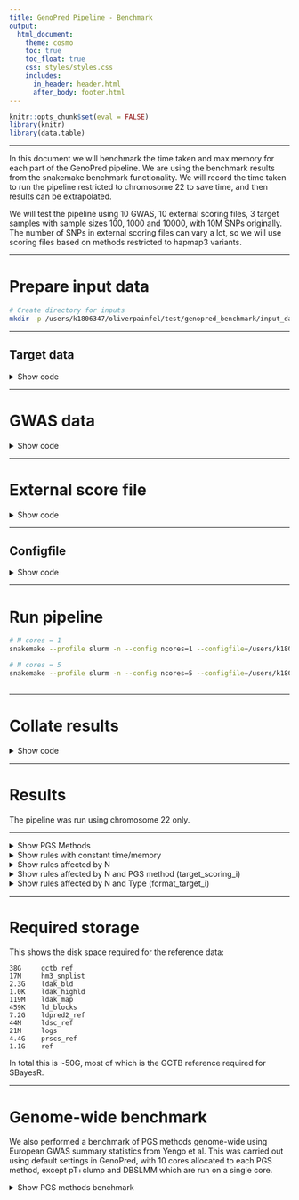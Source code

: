 ```yaml
---
title: GenoPred Pipeline - Benchmark
output: 
  html_document:
    theme: cosmo
    toc: true
    toc_float: true
    css: styles/styles.css
    includes:
      in_header: header.html
      after_body: footer.html
---
```


```r
knitr::opts_chunk$set(eval = FALSE)
library(knitr)
library(data.table)
```

***

In this document we will benchmark the time taken and max memory for each part of the GenoPred pipeline. We are using the benchmark results from the snakemake benchmark functionality. We will record the time taken to run the pipeline restricted to chromosome 22 to save time, and then results can be extrapolated.

We will test the pipeline using 10 GWAS, 10 external scoring files, 3 target samples with sample sizes 100, 1000 and 10000, with 10M SNPs originally. The number of SNPs in external scoring files can vary a lot, so we will use scoring files based on methods restricted to hapmap3 variants.

***

# Prepare input data

```bash
# Create directory for inputs
mkdir -p /users/k1806347/oliverpainfel/test/genopred_benchmark/input_data
```

***

## Target data

<details><summary>Show code</summary>

```r
# Read in previous population probabilities
library(data.table)
ukb_pop <- fread('/scratch/prj/ukbiobank/usr/ollie_pain/ReQC/defining_ancestry/UKBB.Ancestry.model_pred')

# Insert project specific IDs
fam <-fread('/scratch/prj/ukbiobank/ukb82087/genotyped/ukb82087_binary_pre_qc.fam')
fam$row<-1:nrow(fam)
ukb_pop <- merge(ukb_pop, fam[,c('V1','row'), with=F], by.x='FID',by.y='row')

# Identify subset with EUR probability > 0.995
ukb_pop_eur <- ukb_pop[ukb_pop$EUR > 0.995,]
ukb_pop_eur <- data.table(FID = ukb_pop_eur$V1,
                          IID = ukb_pop_eur$V1)

# Remove withdrawals
psam <- fread('/scratch/prj/ukbiobank/ukb82087/imputed/ukb82087_imp_chr22_MAF1_INFO4_v1.psam')
names(psam)[1:2]<-c('FID','IID')
ukb_pop_eur <- ukb_pop_eur[ukb_pop_eur$FID %in% psam$FID,]

# Save keep file listing 100, 1000, and 10000 individuals
write.table(ukb_pop_eur[1:100,], '/users/k1806347/oliverpainfel/test/genopred_benchmark/input_data/ukb_eur_subset_1.keep', col.names = F, row.names = F, quote = F)
write.table(ukb_pop_eur[1:1000,], '/users/k1806347/oliverpainfel/test/genopred_benchmark/input_data/ukb_eur_subset_2.keep', col.names = F, row.names = F, quote = F)
write.table(ukb_pop_eur[1:10000,], '/users/k1806347/oliverpainfel/test/genopred_benchmark/input_data/ukb_eur_subset_3.keep', col.names = F, row.names = F, quote = F)
```

```bash
# Create symlinks to the pgen files resitricted to INFO 0.4 and MAF 0.01
ln -s /scratch/prj/ukbiobank/ukb82087/imputed/ukb82087_imp_chr22_MAF1_INFO4_v1.psam /users/k1806347/oliverpainfel/test/genopred_benchmark/input_data/ukb.chr22.psam
ln -s /scratch/prj/ukbiobank/ukb82087/imputed/ukb82087_imp_chr22_MAF1_INFO4_v1.bgen.bgi /users/k1806347/oliverpainfel/test/genopred_benchmark/input_data/ukb.chr22.bgen.bgi 
ln -s /scratch/prj/ukbiobank/ukb82087/imputed/ukb82087_imp_chr22_MAF1_INFO4_v1.pvar /users/k1806347/oliverpainfel/test/genopred_benchmark/input_data/ukb.chr22.pvar
ln -s /scratch/prj/ukbiobank/ukb82087/imputed/ukb82087_imp_chr22_MAF1_INFO4_v1.pgen /users/k1806347/oliverpainfel/test/genopred_benchmark/input_data/ukb.chr22.pgen
ln -s /scratch/prj/ukbiobank/ukb82087/imputed/ukb82087_imp_chr22_MAF1_INFO4_v1.sample /users/k1806347/oliverpainfel/test/genopred_benchmark/input_data/ukb.chr22.sample

# Subset the plink2 format files
plink2 --pfile /users/k1806347/oliverpainfel/test/genopred_benchmark/input_data/ukb.chr22 \
--keep /users/k1806347/oliverpainfel/test/genopred_benchmark/input_data/ukb_eur_subset_3.keep \
--make-pgen \
--threads 1 \
--out /users/k1806347/oliverpainfel/test/genopred_benchmark/input_data/ukb.subset_3.chr22

plink2 --pfile /users/k1806347/oliverpainfel/test/genopred_benchmark/input_data/ukb.subset_3.chr22 \
--keep /users/k1806347/oliverpainfel/test/genopred_benchmark/input_data/ukb_eur_subset_2.keep \
--make-pgen \
--threads 1 \
--out /users/k1806347/oliverpainfel/test/genopred_benchmark/input_data/ukb.subset_2.chr22

plink2 --pfile /users/k1806347/oliverpainfel/test/genopred_benchmark/input_data/ukb.subset_2.chr22 \
--keep /users/k1806347/oliverpainfel/test/genopred_benchmark/input_data/ukb_eur_subset_1.keep \
--make-pgen \
--threads 1 \
--out /users/k1806347/oliverpainfel/test/genopred_benchmark/input_data/ukb.subset_1.chr22

# Convert to bgen format
plink2 --pfile /users/k1806347/oliverpainfel/test/genopred_benchmark/input_data/ukb.subset_3.chr22 \
--keep /users/k1806347/oliverpainfel/test/genopred_benchmark/input_data/ukb_eur_subset_3.keep \
--export bgen-1.3 \
--threads 1 \
--out /users/k1806347/oliverpainfel/test/genopred_benchmark/input_data/ukb.subset_3.chr22

plink2 --pfile /users/k1806347/oliverpainfel/test/genopred_benchmark/input_data/ukb.subset_2.chr22 \
--keep /users/k1806347/oliverpainfel/test/genopred_benchmark/input_data/ukb_eur_subset_2.keep \
--export bgen-1.3 \
--threads 1 \
--out /users/k1806347/oliverpainfel/test/genopred_benchmark/input_data/ukb.subset_2.chr22

plink2 --pfile /users/k1806347/oliverpainfel/test/genopred_benchmark/input_data/ukb.subset_1.chr22 \
--keep /users/k1806347/oliverpainfel/test/genopred_benchmark/input_data/ukb_eur_subset_1.keep \
--export bgen-1.3 \
--threads 1 \
--out /users/k1806347/oliverpainfel/test/genopred_benchmark/input_data/ukb.subset_1.chr22

# Index the bgen files
/users/k1806347/oliverpainfel/Software/QCTOOL/bgen.tgz/build/apps/bgenix -index -g /users/k1806347/oliverpainfel/test/genopred_benchmark/input_data/ukb.subset_1.chr22.bgen

/users/k1806347/oliverpainfel/Software/QCTOOL/bgen.tgz/build/apps/bgenix -index -g /users/k1806347/oliverpainfel/test/genopred_benchmark/input_data/ukb.subset_2.chr22.bgen

/users/k1806347/oliverpainfel/Software/QCTOOL/bgen.tgz/build/apps/bgenix -index -g /users/k1806347/oliverpainfel/test/genopred_benchmark/input_data/ukb.subset_3.chr22.bgen

# Rename sample file
mv /users/k1806347/oliverpainfel/test/genopred_benchmark/input_data/ukb.subset_1.chr22.sample /users/k1806347/oliverpainfel/test/genopred_benchmark/input_data/ukb.subset_1.sample
mv /users/k1806347/oliverpainfel/test/genopred_benchmark/input_data/ukb.subset_2.chr22.sample /users/k1806347/oliverpainfel/test/genopred_benchmark/input_data/ukb.subset_2.sample
mv /users/k1806347/oliverpainfel/test/genopred_benchmark/input_data/ukb.subset_3.chr22.sample /users/k1806347/oliverpainfel/test/genopred_benchmark/input_data/ukb.subset_3.sample
```

```r

# Create a target_list
target_list <- data.frame(
  name = c('subset_1_plink2', 'subset_2_plink2', 'subset_3_plink2', 'subset_1_bgen', 'subset_2_bgen', 'subset_3_bgen'),
  path = c('/users/k1806347/oliverpainfel/test/genopred_benchmark/input_data/ukb.subset_1', '/users/k1806347/oliverpainfel/test/genopred_benchmark/input_data/ukb.subset_2', '/users/k1806347/oliverpainfel/test/genopred_benchmark/input_data/ukb.subset_3'),
  type = c('plink2','plink2','plink2','bgen','bgen','bgen'),
  indiv_report = c(T, F, F, F, F, F)
)

write.table(target_list, '/users/k1806347/oliverpainfel/test/genopred_benchmark/input_data/target_list.txt', col.names=T, row.names=F, quote=F)

```

</details>

***

# GWAS data

<details><summary>Show code</summary>

```r
# Create GWAS list
gwas_list <-data.frame(name = c('DEPR06','COLL01','BODY04','HEIG03','DIAB05','COAD01','SCLE03','RHEU02','BRCA01','PRCA01'),
                       path = NA,
                       population = 'EUR',
                       n = NA,
                       sampling = c(0.2698322, NA, NA, NA, 0.1675544, 0.3298934, 0.3599529, 0.2463970, 0.5371324, 0.5643190),
                       prevalence = c(0.15, NA, NA, NA, 0.05, 0.03, 0.00164, 0.005, 0.125, 0.125),
                       mean = c(NA,0,0,0,NA,NA,NA,NA,NA,NA),
                       sd = c(NA,1,1,1,NA,NA,NA,NA,NA,NA),
                       label = c('Major Depression','Intelligence','BMI','Height','T2D','CAD','MultiScler','RheuArth','Breast Cancer','Prostate Cancer'))

gwas_list$path <-paste0('/scratch/prj/gwas_sumstats/cleaned/', gwas_list$name,'.gz')
gwas_list$label<-paste0("\"", gwas_list$label, "\"")
write.table(gwas_list, '/users/k1806347/oliverpainfel/test/genopred_benchmark/input_data/gwas_list.txt', col.names=T, row.names=F, quote=F)
```

</details>

***

# External score file

<details><summary>Show code</summary>

```r
# Create a score list
score_list <- data.frame(name=c('PGS003980','PGS003981','PGS003982','PGS003983','PGS003984'),
                         path=NA,
                         label=c('body mass index','inflammatory bowel disease','type 2 diabetes mellitus','breast carcinoma','stroke'))
score_list$label<-paste0("\"", score_list$label, "\"")
write.table(score_list, '/users/k1806347/oliverpainfel/test/genopred_benchmark/input_data/score_list.txt', col.names=T, row.names=F, quote=F)

```

</details>

***

## Configfile

<details><summary>Show code</summary>

```r
config <- c(
  "outdir: /users/k1806347/oliverpainfel/test/genopred_benchmark/output/ncores_1",
  "config_file: /users/k1806347/oliverpainfel/test/genopred_benchmark/input_data/config_ncores1.yaml",
  "gwas_list: /users/k1806347/oliverpainfel/test/genopred_benchmark/input_data/gwas_list.txt",
  "target_list: /users/k1806347/oliverpainfel/test/genopred_benchmark/input_data/target_list.txt",
  "score_list: /users/k1806347/oliverpainfel/test/genopred_benchmark/input_data/score_list.txt",
  "pgs_methods: ['ptclump','dbslmm','prscs','sbayesr','lassosum','ldpred2','megaprs']",
  "testing: chr22"
)
write.table(config, '/users/k1806347/oliverpainfel/test/genopred_benchmark/input_data/config_ncores1.yaml', col.names=F, row.names=F, quote=F)

config <- c(
  "outdir: /users/k1806347/oliverpainfel/test/genopred_benchmark/output/ncores_5",
  "config_file: /users/k1806347/oliverpainfel/test/genopred_benchmark/input_data/config_ncores5.yaml",
  "gwas_list: /users/k1806347/oliverpainfel/test/genopred_benchmark/input_data/gwas_list.txt",
  "target_list: /users/k1806347/oliverpainfel/test/genopred_benchmark/input_data/target_list.txt",
  "score_list: /users/k1806347/oliverpainfel/test/genopred_benchmark/input_data/score_list.txt",
  "pgs_methods: ['ptclump','dbslmm','prscs','sbayesr','lassosum','ldpred2','megaprs']",
  "testing: chr22"
)
write.table(config, '/users/k1806347/oliverpainfel/test/genopred_benchmark/input_data/config_ncores5.yaml', col.names=F, row.names=F, quote=F)
```

</details>

***

# Run pipeline

```bash
# N cores = 1
snakemake --profile slurm -n --config ncores=1 --configfile=/users/k1806347/oliverpainfel/test/genopred_benchmark/input_data/config_ncores1.yaml --use-conda output_all pc_projection outlier_detection

# N cores = 5
snakemake --profile slurm -n --config ncores=5 --configfile=/users/k1806347/oliverpainfel/test/genopred_benchmark/input_data/config_ncores5.yaml --use-conda output_all pc_projection outlier_detection
  
```

***

# Collate results

<details><summary>Show code</summary>

```r
library(data.table)
library(ggplot2)
library(cowplot)

runs <- c('ncores_1','ncores_5')

bm_dat_all <- NULL
for (run_i in runs) {
  # Identify benchmark files
  bm_files_i <-
    paste0(
      '/users/k1806347/oliverpainfel/test/genopred_benchmark/output/',
      run_i,
      '/reference/benchmarks/',
      list.files(
        paste0(
          '/users/k1806347/oliverpainfel/test/genopred_benchmark/output/',
          run_i,
          '/reference/benchmarks'
        )
      )
    )
  
  # Read in benchmark files
  bm_dat_i <- do.call(rbind, lapply(bm_files_i, function(file) {
    tmp <- fread(file)
    tmp$file <- basename(file)
    return(tmp)
  }))
  
  bm_dat_i$ncores <- as.numeric(gsub('ncores_','',run_i))
  
  bm_dat_all<-rbind(bm_dat_all, bm_dat_i)
  
}

# Read in benchmark data that is configuration independent
bm_files_i <-
  paste0(
    'resources/data/benchmarks/',
    list.files('resources/data/benchmarks')
  )

# Read in benchmark files
bm_dat_i <- do.call(rbind, lapply(bm_files_i, function(file) {
  tmp <- fread(file)
  tmp$file <- basename(file)
  return(tmp)
}))

bm_dat_i$ncores <- 1

bm_dat_all<-rbind(bm_dat_all, bm_dat_i)

# Create rule, n, pgs_method and type columns
bm_dat_all$rule <- gsub('-.*','',bm_dat_all$file)
bm_dat_all$n <- NA
bm_dat_all$type <- NA
bm_dat_all$pgs_method <- NA

bm_dat_all$n[grepl('subset_1', bm_dat_all$file)] <- 100
bm_dat_all$n[grepl('subset_2', bm_dat_all$file)] <- 1000
bm_dat_all$n[grepl('subset_3', bm_dat_all$file)] <- 10000

bm_dat_all$type[grepl('bgen', bm_dat_all$file)] <- 'bgen'
bm_dat_all$type[grepl('plink2', bm_dat_all$file)] <- 'plink2'

bm_dat_all$pgs_method[grepl('ptclump', bm_dat_all$file)] <- 'ptclump'
bm_dat_all$pgs_method[grepl('dbslmm', bm_dat_all$file)] <- 'dbslmm'
bm_dat_all$pgs_method[grepl('ldpred2', bm_dat_all$file)] <- 'ldpred2'
bm_dat_all$pgs_method[grepl('sbayesr', bm_dat_all$file)] <- 'sbayesr'
bm_dat_all$pgs_method[grepl('lassosum', bm_dat_all$file)] <- 'lassosum'
bm_dat_all$pgs_method[grepl('prscs', bm_dat_all$file)] <- 'prscs'
bm_dat_all$pgs_method[grepl('megaprs', bm_dat_all$file)] <- 'megaprs'
bm_dat_all$pgs_method[grepl('external', bm_dat_all$file)] <- 'external'

# Calculate mean time and memory for each rule
bm_dat_summary <- NULL

####
# Split by ncores
####

for (rule_i in c(
  'prep_pgs_ptclump_i',
  'prep_pgs_dbslmm_i',
  'prep_pgs_prscs_i',
  'prep_pgs_megaprs_i',
  'prep_pgs_lassosum_i',
  'prep_pgs_ldpred2_i',
  'prep_pgs_sbayesr_i'
)) {
  bm_dat_all_tmp <-
    bm_dat_all[bm_dat_all$rule == rule_i, ]

    for (ncores_i in unique(bm_dat_all_tmp$ncores)){
      bm_dat_all_tmp_2 <-
        bm_dat_all_tmp[bm_dat_all_tmp$ncores == ncores_i, ]
      
      tmp <- data.table(
        ncores = ncores_i,
        rule = rule_i,
        type = 'any',
        n = 'any',
        pgs_method = 'any',
        mean_time = mean(bm_dat_all_tmp_2$s),
        max_time = max(bm_dat_all_tmp_2$s),
        mean_mem = mean(bm_dat_all_tmp_2$max_rss),
        max_mem = max(bm_dat_all_tmp_2$max_rss)
      )
      bm_dat_summary <- rbind(bm_dat_summary, tmp)
    }
}

####
# no split
####

for (rule_i in c(
  'ref_pca_i',
  'sumstat_prep_i',
  'download_pgs_external',
  'prep_pgs_external_i',
  'score_reporter.txt',
  'indiv_report_i'
)) {
  bm_dat_all_tmp <-
    bm_dat_all[bm_dat_all$rule == rule_i, ]

  tmp <- data.table(
    ncores = 'any',
    rule = rule_i,
    type = 'any',
    n = 'any',
    pgs_method = 'any',
    mean_time = mean(bm_dat_all_tmp$s),
    max_time = max(bm_dat_all_tmp$s),
    mean_mem = mean(bm_dat_all_tmp$max_rss),
    max_mem = max(bm_dat_all_tmp$max_rss)
  )
  bm_dat_summary <- rbind(bm_dat_summary, tmp)
}

####
# split by n and type
####

rule_i <- 'format_target_i'
bm_dat_all_tmp <-
  bm_dat_all[bm_dat_all$rule == rule_i, ]
for (n_i in unique(bm_dat_all_tmp$n)) {
  for (type_i in unique(bm_dat_all_tmp$type)) {
    bm_dat_all_tmp2 <-
      bm_dat_all_tmp[
        bm_dat_all_tmp$n == n_i & 
        bm_dat_all_tmp$type == type_i, ]
    
    tmp <- data.table(
      ncores = 'any',
      rule = rule_i,
      type = type_i,
      n = n_i,
      pgs_method = 'any',
      mean_time = mean(bm_dat_all_tmp2$s),
      max_time = max(bm_dat_all_tmp2$s),
      mean_mem = mean(bm_dat_all_tmp2$max_rss),
      max_mem = max(bm_dat_all_tmp2$max_rss)
    )
    bm_dat_summary <- rbind(bm_dat_summary, tmp)
  }
}

####
# split by n
####

for (rule_i in c('ancestry_inference_i','ancestry_reporter','pc_projection_i','sample_report_i','outlier_detection_i')) {
  bm_dat_all_tmp <-
    bm_dat_all[bm_dat_all$rule == rule_i, ]
  for (n_i in unique(bm_dat_all_tmp$n)) {
    bm_dat_all_tmp2 <-
      bm_dat_all_tmp[
        bm_dat_all_tmp$n == n_i, ]
    
    tmp <- data.table(
      ncores = 'any',
      rule = rule_i,
      type = 'any',
      n = n_i,
      pgs_method = 'any',
      mean_time = mean(bm_dat_all_tmp2$s),
      max_time = max(bm_dat_all_tmp2$s),
      mean_mem = mean(bm_dat_all_tmp2$max_rss),
      max_mem = max(bm_dat_all_tmp2$max_rss)
    )
    bm_dat_summary <- rbind(bm_dat_summary, tmp)
  }
}

####
# split by method, n
####

for (rule_i in c('target_pgs_i')) {
  bm_dat_all_tmp <-
    bm_dat_all[bm_dat_all$rule == rule_i, ]
  for (n_i in unique(bm_dat_all_tmp$n)) {
    for (method_i in unique(bm_dat_all_tmp$pgs_method)) {
      bm_dat_all_tmp2 <-
        bm_dat_all_tmp[
          bm_dat_all_tmp$n == n_i &
          bm_dat_all_tmp$pgs_method == method_i, ]
      
      tmp <- data.table(
        ncores = 'any',
        rule = rule_i,
        type = 'any',
        n = n_i,
        pgs_method = method_i,
        mean_time = mean(bm_dat_all_tmp2$s),
        max_time = max(bm_dat_all_tmp2$s),
        mean_mem = mean(bm_dat_all_tmp2$max_rss),
        max_mem = max(bm_dat_all_tmp2$max_rss)
      )
      bm_dat_summary <- rbind(bm_dat_summary, tmp)
    }
  }
}

#################
# Plot
#################
####
# split by ncores
####

bm_dat_summary_i <- bm_dat_summary[bm_dat_summary$rule %in% c(
    'prep_pgs_ptclump_i',
    'prep_pgs_dbslmm_i',
    'prep_pgs_prscs_i',
    'prep_pgs_megaprs_i',
    'prep_pgs_lassosum_i',
    'prep_pgs_ldpred2_i',
    'prep_pgs_sbayesr_i'
  ),]

bm_dat_summary_i$method <- gsub('_i', '', gsub('prep_pgs_','',bm_dat_summary_i$rule))
bm_dat_summary_i<-merge(bm_dat_summary_i, pgs_method_labels, by='method')

pgs_method_time <-
  ggplot(bm_dat_summary_i, aes(x = label, y = mean_time, fill = ncores)) +
  geom_bar(stat = "identity", position = "dodge") +
  labs(x = "PGS Method", y = "Time (seconds)", fill='Cores') +
  theme_half_open() +
  background_grid() +
  theme(axis.text.x = element_text(angle = 45, hjust = 1))

pgs_method_mem <-
  ggplot(bm_dat_summary_i, aes(x = label, y = max_mem, fill = ncores)) +
  geom_bar(stat = "identity", position="dodge") +
  labs(x = "PGS Method", y = "Max Memory (Mb)", fill='Cores') +
  theme_half_open() +
  background_grid() +
  theme(axis.text.x = element_text(angle = 45, hjust = 1))

png('Images/Benchmark/pgs_methods.png', res = 300, width = 1800, height = 1800, units = 'px')
  plot_grid(pgs_method_time, pgs_method_mem, nrow=2)
dev.off()

####
# no split
####

bm_dat_summary_i <- bm_dat_summary[bm_dat_summary$rule %in% c(
    'download_pgs_external',
    'sumstat_prep_i',
    'prep_pgs_external_i',
    'ref_pca_i',
    'indiv_report_i'
  ),]

no_split_time <- 
  ggplot(bm_dat_summary_i, aes(x = rule, y = mean_time, fill = rule)) +
  geom_bar(stat = "identity", position="dodge") +
  labs(x = "Rule", y = "Time (seconds)") +
  theme_half_open() +
  background_grid() +
  theme(axis.text.x = element_text(angle = 45, hjust = 1), legend.position="none")

no_split_mem <- 
  ggplot(bm_dat_summary_i, aes(x = rule, y = max_mem, fill = rule)) +
  geom_bar(stat = "identity", position="dodge") +
  labs(x = "Rule", y = "Max Memory (Mb)") +
  theme_half_open() +
  background_grid() +
  theme(axis.text.x = element_text(angle = 45, hjust = 1), legend.position="none")

png('Images/Benchmark/no_split.png', res = 300, width = 1800, height = 2200, units = 'px')
  plot_grid(no_split_time, no_split_mem, nrow=2)
dev.off()

####
# split by n and type
####

bm_dat_summary_i <- bm_dat_summary[bm_dat_summary$rule %in% c('format_target_i'),]

n_type_split_time <- 
  ggplot(bm_dat_summary_i, aes(x = n, y = mean_time, fill = type)) +
  geom_bar(stat = "identity", position="dodge") +
  labs(x = "Rule", y = "Time (seconds)", fill = 'Type') +
  theme_half_open() +
  background_grid() +
  theme(axis.text.x = element_text(angle = 45, hjust = 1))

n_type_split_mem <- 
  ggplot(bm_dat_summary_i, aes(x = n, y = max_mem, fill = type)) +
  geom_bar(stat = "identity", position="dodge") +
  labs(x = "Rule", y = "Max Memory (Mb)", fill = 'Type') +
  theme_half_open() +
  background_grid() +
  theme(axis.text.x = element_text(angle = 45, hjust = 1))

png('Images/Benchmark/n_type_split.png', res = 300, width = 1800, height = 1800, units = 'px')
  plot_grid(n_type_split_time, n_type_split_mem, nrow=2)
dev.off()

####
# split by n
####

bm_dat_summary_i <-
  bm_dat_summary[bm_dat_summary$rule %in% c(
    'ancestry_inference_i',
    'pc_projection_i',
    'sample_report_i',
    'outlier_detection_i'
  ), ]

n_split_time <- 
  ggplot(bm_dat_summary_i, aes(x = rule, y = mean_time, fill = n)) +
  geom_bar(stat = "identity", position="dodge") +
  labs(x = "Rule", y = "Time (seconds)") +
  theme_half_open() +
  background_grid() +
  theme(axis.text.x = element_text(angle = 45, hjust = 1))

n_split_mem <- 
  ggplot(bm_dat_summary_i, aes(x = rule, y = max_mem, fill = n)) +
  geom_bar(stat = "identity", position="dodge") +
  labs(x = "Rule", y = "Max Memory (Mb)") +
  theme_half_open() +
  background_grid() +
  theme(axis.text.x = element_text(angle = 45, hjust = 1))

png('Images/Benchmark/n_split.png', res = 300, width = 1800, height = 2200, units = 'px')
  plot_grid(n_split_time, n_split_mem, nrow=2)
dev.off()

####
# split by method, n
####

bm_dat_summary_i <-
  bm_dat_summary[bm_dat_summary$rule %in% c(
    'target_pgs_i'
  ), ]

n_method_split_time <- 
  ggplot(bm_dat_summary_i, aes(x = pgs_method , y = mean_time, fill = n)) +
  geom_bar(stat = "identity", position="dodge") +
  labs(x = "PGS Method", y = "Time (seconds)", fill = 'N') +
  theme_half_open() +
  background_grid() +
  theme(axis.text.x = element_text(angle = 45, hjust = 1))

n_method_split_mem <- 
  ggplot(bm_dat_summary_i, aes(x = pgs_method , y = max_mem, fill = n)) +
  geom_bar(stat = "identity", position="dodge") +
  labs(x = "PGS Method", y = "Max Memory (Mb)", fill = 'N') +
  theme_half_open() +
  background_grid() +
  theme(axis.text.x = element_text(angle = 45, hjust = 1))

png('Images/Benchmark/n_method_split.png', res = 300, width = 1800, height = 1800, units = 'px')
  plot_grid(n_method_split_time, n_method_split_mem, nrow=2)
dev.off()  

```
</details>

***

# Results

The pipeline was run using chromosome 22 only.

***

<details><summary>Show PGS Methods</summary>

![Rules affected by N cores and PGS method](Images/Benchmark/pgs_methods.png){width=50%}

**Note:** SBayesR would capitalise on multiple cores when running on multiple chromosomes. pT+clump and DBSLMM are not implemented in parallel, since they are already fast.

</details>

<details><summary>Show rules with constant time/memory</summary>

![](Images/Benchmark/no_split.png){width=50%}
</details>

<details><summary>Show rules affected by N</summary>

![](Images/Benchmark/n_split.png){width=50%}
</details>

<details><summary>Show rules affected by N and PGS method (target_scoring_i)</summary>

![](Images/Benchmark/n_method_split.png){width=50%}

**Note:** Performance varies by PGS method due to the number of scores each method produces.

</details>

<details><summary>Show rules affected by N and Type (format_target_i)</summary>

![](Images/Benchmark/n_type_split.png){width=50%}

</details>

***

# Required storage

This shows the disk space required for the reference data:

```{}
38G     gctb_ref
17M     hm3_snplist
2.3G    ldak_bld
1.0K    ldak_highld
119M    ldak_map
459K    ld_blocks
7.2G    ldpred2_ref
44M     ldsc_ref
21M     logs
4.4G    prscs_ref
1.1G    ref
```

In total this is ~50G, most of which is the GCTB reference required for SBayesR. 

***

# Genome-wide benchmark

We also performed a benchmark of PGS methods genome-wide using European GWAS summary statistics from Yengo et al. This was carried out using default settings in GenoPred, with 10 cores allocated to each PGS method, except pT+clump and DBSLMM which are run on a single core.

<details><summary>Show PGS methods benchmark</summary>

![](Images/OpenSNP/time_cpu_bench_pgs_methods.png){width=50%}

**Note:** pT+clump and DBSLMM are run using 1 core. All other methods are run using 10 cores.

</details>

